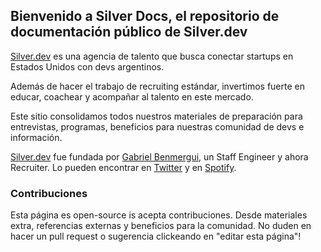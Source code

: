 
## Bienvenido a Silver Docs, el repositorio de documentación público de Silver.dev

[Silver.dev](https://silver.dev) es una agencia de talento que busca conectar startups en Estados Unidos con devs argentinos.

Además de hacer el trabajo de recruiting estándar, invertimos fuerte en educar, coachear y acompañar al talento en este mercado.

Este sitio consolidamos todos nuestros materiales de preparación para entrevistas, programas, beneficios para nuestras comunidad de devs e información.

[Silver.dev](https://silver.dev) fue fundada por [Gabriel Benmergui](https://www.linkedin.com/in/gabriel-benmergui/), un Staff Engineer y ahora Recruiter.
Lo pueden encontrar en [Twitter](https://silver.dev/twitter) y en [Spotify](https://silver.dev/podcast).

### Contribuciones

Esta página es open-source is acepta contribuciones. Desde materiales extra, referencias externas y beneficios para la comunidad.
No duden en hacer un pull request o sugerencia clickeando en "editar esta página"!
